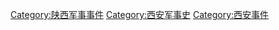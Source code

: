 [[Category:陕西军事事件|Category:陕西军事事件]]
[[Category:西安军事史|Category:西安军事史]]
[[Category:西安事件|Category:西安事件]]